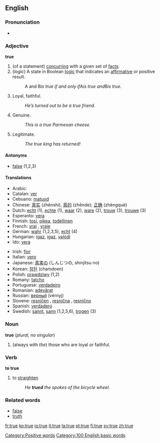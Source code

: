 ==English==

{{rank|anything|matter|passed|291|true|friend|herself|year}}

===Pronunciation===
*{{IPA|/truː/}}

===Adjective===
'''true'''

#(of a statement) [[concur]]ring with a given set of [[fact]]s.
#(''logic'') A state in Boolean [[logic]] that indicates an [[affirmative]] or positive result.
#:A and B'' is true if and only if ''A'' is true and ''B'' is true.''
#Loyal, faithful.
#:''He’s turned out to be a true friend.''
#Genuine.
#:''This is a true Parmesan cheese.''
#Legitimate.
#:''The true king has returned!''

====Antonyms====
*[[false]] (1,2,3)

====Translations====
{{top}}
*Arabic: {{ARchar|[[صحيح]]}} {{Unicode|(ʂaħíeħ)}}
*Catalan: [[ver#Catalan|ver]]
*Cebuano: [[matuod]]
*Chinese: [[真实]] (zhēnshí), [[真的]] (zhēnde); [[正确]] (zhèngquè)
*Dutch: [[echt]] (1), [[echte]] (1), [[waar]] (2), [[ware]] (2), [[trouw]] (3), [[trouwe]] (3)
*Esperanto: [[vera]]
*Finnish: [[tosi]], [[oikea]], [[todellinen]]
*French: [[vrai]] {{m}}, [[vraie]] {{f}}
*German: [[wahr]] (1,2,3,5), [[echt]] (4)
*Hungarian: [[igaz]], [[igaz]], [[valódi]]
*Ido: [[vera]]
{{mid}}
*Irish: [[fíor]]
*Italian: [[vero]]
*Japanese: [[真実]]の (しんじつの, shinjitsu no)
*Korean: [[참된]] (chamdoen)
*Polish: [[prawdziwy]] (1,2)
*Romany: [[tatcho]]
*Portuguese: [[verdadeiro]]
*Romanian: [[adevărat]]
*Russian: [[верный]] (vérnyj)
*Slovene: [[resničen]] {{m}}, [[resnična]] {{f}}, [[resnično]] {{n}}
*Spanish: [[verdadero]]
*Swedish: [[sannt]], [[sann]] (1,2,5,6), [[trogen]] (3)
{{bottom}}

===Noun===
'''true''' (''plural, no singular'')

# (always with ''the'') those who are loyal or faithful.

===Verb===
'''to true'''

# to [[straighten]]
#: ''He '''trued''' the spokes of the bicycle wheel.''

===Related words===
*[[false]]
*[[truth]]

[[Category:Positive words]]
[[Category:100 English basic words]]

[[fr:true]]
[[ko:true]]
[[io:true]]
[[it:true]]
[[la:true]]
[[pt:true]]
[[fi:true]]
[[sv:true]]
[[zh:true]]